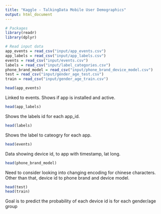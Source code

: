 ```yaml
---
title: "Kaggle - TalkingData Mobile User Demographics"
output: html_document
---
```


```r
# Packages
library(readr)
library(dplyr)

# Read input data
app_events = read_csv("input/app_events.csv")
app_labels = read_csv("input/app_labels.csv")
events = read_csv("input/events.csv")
labels = read_csv("input/label_categories.csv")
phone_brand_model = read_csv("input/phone_brand_device_model.csv")
test = read_csv("input/gender_age_test.csv")
train = read_csv("input/gender_age_train.csv")
```


```r
head(app_events)
```

Linked to events. Shows if app is installed and active.

```r
head(app_labels)
```

Shows the labels id for each app_id.

```r
head(labels)
```

Shows the label to cateogry for each app.

```r
head(events)
```

Data showing device id, to app with timestamp, lat long.

```r
head(phone_brand_model)
```

Need to consider looking into changing encoding for chinese characters. Other than that, device id to phone brand and device model.

```r
head(test)
head(train)
```

Goal is to predict the probability of each device id is for each gender/age group

